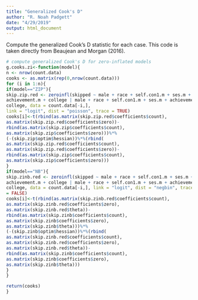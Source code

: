 ```yaml
---
title: "Generalized Cook's D"
author: "R. Noah Padgett"
date: "4/29/2019"
output: html_document
---
```


Compute the generalized Cook's D statistic for each case.
This code is taken directly from Beaujean and Morgan (2016).

```r


# compute generalized Cook's D for zero-inflated models
g.cooks.zi<-function(model){
n <- nrow(count.data)
cooks <- as.matrix(rep(0,nrow(count.data)))
for (i in 1:n){
if(model=="ZIP"){
skip.zip.red <- zeroinfl(skipped ~ male + race + self.con1.m + ses.m +
achievement.m + college | male + race + self.con1.m + ses.m + achievement.m +
college, data = count.data[-i,],
link = "logit", dist = "poisson", trace = TRUE)
cooks[i]<-t(rbind(as.matrix(skip.zip.red$coefficients$count),
as.matrix(skip.zip.red$coefficients$zero))-
rbind(as.matrix(skip.zip$coefficients$count),
as.matrix(skip.zip$coefficients$zero)))%*%
(-(skip.zip$optim$hessian))%*%(rbind(
as.matrix(skip.zip.red$coefficients$count),
as.matrix(skip.zip.red$coefficients$zero))-
rbind(as.matrix(skip.zip$coefficients$count),
as.matrix(skip.zip$coefficients$zero)))
}
if(model=="NB"){
skip.zinb.red <- zeroinfl(skipped ~ male + race + self.con1.m + ses.m +
achievement.m + college | male + race + self.con1.m + ses.m + achievement.m +
college, data = count.data[-i,], link = "logit", dist = "negbin", trace = TRUE, EM
= FALSE)
cooks[i]<-t(rbind(as.matrix(skip.zinb.red$coefficients$count),
as.matrix(skip.zinb.red$coefficients$zero),
as.matrix(skip.zinb.red$theta))-
rbind(as.matrix(skip.zinb$coefficients$count),
as.matrix(skip.zinb$coefficients$zero),
as.matrix(skip.zinb$theta)))%*%
(-(skip.zinb$optim$hessian))%*%(rbind(
as.matrix(skip.zinb.red$coefficients$count),
as.matrix(skip.zinb.red$coefficients$zero),
as.matrix(skip.zinb.red$theta))-
rbind(as.matrix(skip.zinb$coefficients$count),
as.matrix(skip.zinb$coefficients$zero),
as.matrix(skip.zinb$theta)))
} 
}

return(cooks)
}


```